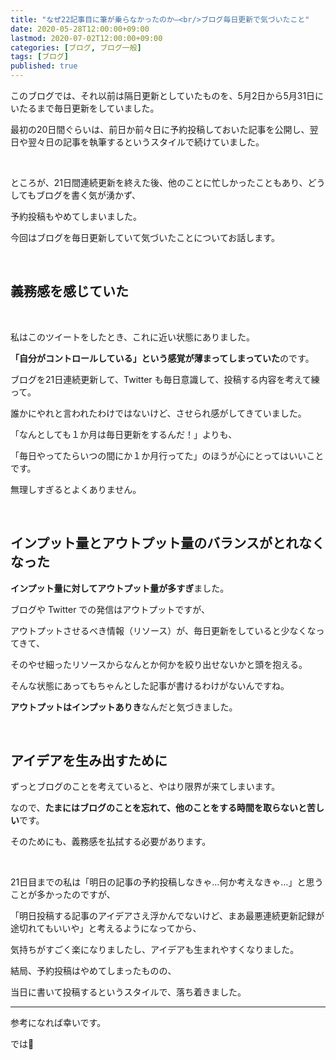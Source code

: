```yaml
---
title: "なぜ22記事目に筆が乗らなかったのか―<br/>ブログ毎日更新で気づいたこと"
date: 2020-05-28T12:00:00+09:00
lastmod: 2020-07-02T12:00:00+09:00
categories: [ブログ, ブログ一般]
tags: [ブログ]
published: true
---
```


このブログでは、それ以前は隔日更新としていたものを、5月2日から5月31日にいたるまで毎日更新をしていました。

最初の20日間ぐらいは、前日か前々日に予約投稿しておいた記事を公開し、翌日や翌々日の記事を執筆するというスタイルで続けていました。

<br/>

ところが、21日間連続更新を終えた後、他のことに忙しかったこともあり、どうしてもブログを書く気が湧かず、

<!--more-->

予約投稿もやめてしまいました。

今回はブログを毎日更新していて気づいたことについてお話します。

<br/>

## 義務感を感じていた

<tweet id="1263732740953763840" />

<br/>

私はこのツイートをしたとき、これに近い状態にありました。

**「自分がコントロールしている」という感覚が薄まってしまっていた**のです。

ブログを21日連続更新して、Twitter も毎日意識して、投稿する内容を考えて練って。

誰かにやれと言われたわけではないけど、させられ感がしてきていました。

「なんとしても１か月は毎日更新をするんだ！」よりも、

「毎日やってたらいつの間にか１か月行ってた」のほうが心にとってはいいことです。

無理しすぎるとよくありません。

<br/>

## インプット量とアウトプット量のバランスがとれなくなった

**インプット量に対してアウトプット量が多すぎ**ました。

ブログや Twitter での発信はアウトプットですが、

アウトプットさせるべき情報（リソース）が、毎日更新をしていると少なくなってきて、

そのやせ細ったリソースからなんとか何かを絞り出せないかと頭を抱える。

そんな状態にあってもちゃんとした記事が書けるわけがないんですね。

**アウトプットはインプットありき**なんだと気づきました。

<br/>

## アイデアを生み出すために

ずっとブログのことを考えていると、やはり限界が来てしまいます。

なので、**たまにはブログのことを忘れて、他のことをする時間を取らないと苦しい**です。

そのためにも、義務感を払拭する必要があります。

<br/>

21日目までの私は「明日の記事の予約投稿しなきゃ…何か考えなきゃ…」と思うことが多かったのですが、

「明日投稿する記事のアイデアさえ浮かんでないけど、まあ最悪連続更新記録が途切れてもいいや」と考えるようになってから、

気持ちがすごく楽になりましたし、アイデアも生まれやすくなりました。

結局、予約投稿はやめてしまったものの、

当日に書いて投稿するというスタイルで、落ち着きました。

<relpos link="seikahoukoku1" />

---

参考になれば幸いです。

では👋
